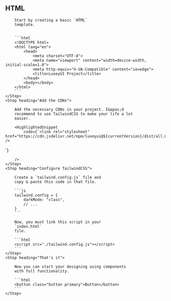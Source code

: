 
## HTML

<Steps>
    <Step heading="Create a boilerplate">

        Start by creating a basic `HTML`
        template.


        ```html
        <!DOCTYPE html>
        <html lang="en">
            <head>
                <meta charset="UTF-8">
                <meta name="viewport" content="width=device-width, initial-scale=1.0">
                <meta http-equiv="X-UA-Compatible" content="ie=edge">
                <title>LuxeyUI Project</title>
            </head>
            <body></body>
        </html>
        ```
    </Step>
    <Step heading="Add the CDNs">

        Add the necessary CDNs in your project. I&apos;d
        recommend to use TailwindCSS to make your life a lot
        easier.

        <HighlightedSnippet
            code={`<link rel="stylesheet" href="https://cdn.jsdelivr.net/npm/luxeyui@${currentVersion}/dist/all.min.css" />
<script src="https://cdn.tailwindcss.com"></script>
<script src="https://cdn.jsdelivr.net/npm/luxeyui@${currentVersion}/dist/all.min.js" defer></script>`}

        />
    </Step>
    <Step heading="Configure TailwindCSS">

        Create a `tailwind.config.js` file and
        copy & paste this code in that file.

        ```js
        tailwind.config = {
            darkMode: "class",
            // ...
        }
        ```

        Now, you must link this script in your
        `index.html`
        file.

        ```html
        <script src="./tailwind.config.js"></script>
        ```
    </Step>
    <Step heading="That's it">

        Now you can start your designing using components
        with full functionality.

        ```html
        <button class="button primary">Button</button>
        ```
    </Step>
</Steps>

